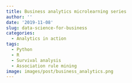 ```yaml
---
title: Business analytics microlearning series
author: ''
date: '2019-11-08'
slug: data-science-for-business
categories: 
  - Analytics in action
tags: 
  - Python
  - R
  - Survival analysis
  - Association rule mining
image: images/post/business_analytics.png
---
```

